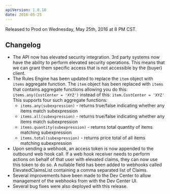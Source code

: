 ```yaml
---
apiVersion: 1.0.18
date: 2016-05-25
---
```


Released to Prod on Wednesday, May 25th, 2016 at 8 PM CST.

## Changelog
- The API now has elevated security integration. 3rd party systems now have the ability to perform elevated security operations. This means that we can grant them specific access that is not accessible by the (buyer) client.
- The Rules Engine has been updated to replace the `item` object with `items` aggregate function. The `item` object has been replaced with `items` that contains aggregate functions allowing you do this: `items.any(CostCenter = 'XYZ')` instead of this: `item.CostCenter = 'XYZ'` This supports four such aggregate functions: 
	- `items.any(subexpression)` - returns true/false indicating whether any items match subexpression 
	- `items.all(subexpression)` - returns true/false indicating whether any items match subexpression 
	- `items.quantity(subexpression)` - returns total quantity of items matching subexpression
	- `items.total(subexpression)` - returns price total of all items matching subexpression
- Upon sending a webhook, an access token is now appended to the outbound web hook call. If a web hook receiver needs to perform actions on behalf of that user with elevated claims, they can now use this token to do so. A nullable field has been added to webhooks called ElevatedClaimsList containing a comma separated list of Claims. 
- Several improvements have been made to the Dev Center to allow management of the webhooks from with the Dev Center UI. 
- Several bug fixes were also deployed with this release.
